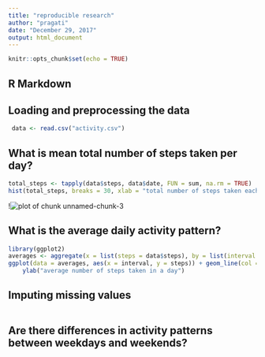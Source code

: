 ```yaml
---
title: "reproducible research"
author: "pragati"
date: "December 29, 2017"
output: html_document
---
```


```r
knitr::opts_chunk$set(echo = TRUE)
```

## R Markdown

## Loading and preprocessing the data
```r
 data <- read.csv("activity.csv")
```


## What is mean total number of steps taken per day?
```r
total_steps <- tapply(data$steps, data$date, FUN = sum, na.rm = TRUE)
hist(total_steps, breaks = 30, xlab = "total number of steps taken each day", col ="yellow" , border = "black")

```
!![plot of chunk unnamed-chunk-3](Rplot01.png)


## What is the average daily activity pattern?
```r
library(ggplot2)
averages <- aggregate(x = list(steps = data$steps), by = list(interval = data$interval), FUN = mean, na.rm = TRUE)
ggplot(data = averages, aes(x = interval, y = steps)) + geom_line(col = "red", lwd = 1) + xlab("5-minute interval") + 
    ylab("average number of steps taken in a day")
```


## Imputing missing values
```r
```


## Are there differences in activity patterns between weekdays and weekends?
```r
```



